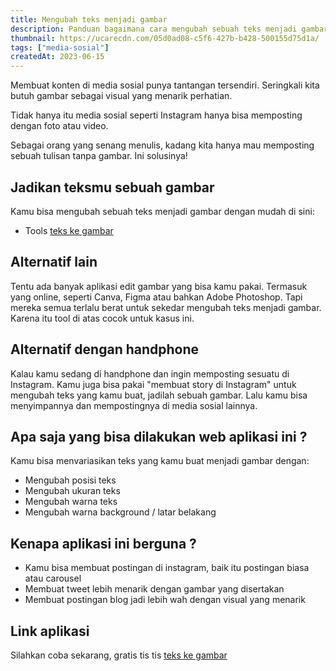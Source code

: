 ```yaml
---
title: Mengubah teks menjadi gambar
description: Panduan bagaimana cara mengubah sebuah teks menjadi gambar yang bisa diposting di media sosial seperti instagram, twitter atau lainnya.
thumbnail: https://ucarecdn.com/05d0ad08-c5f6-427b-b428-500155d75d1a/
tags: ["media-sosial"]
createdAt: 2023-06-15
---
```


Membuat konten di media sosial punya tantangan tersendiri. Seringkali kita butuh gambar sebagai visual yang menarik perhatian. 

Tidak hanya itu media sosial seperti Instagram hanya bisa memposting dengan foto atau video.

Sebagai orang yang senang menulis, kadang kita hanya mau memposting sebuah tulisan tanpa gambar. Ini solusinya!

## Jadikan teksmu sebuah gambar

 Kamu bisa mengubah sebuah teks menjadi gambar dengan mudah di sini:
 - Tools [teks ke gambar](https://warungcopy.id/tools/teks-ke-gambar)

 ## Alternatif lain

 Tentu ada banyak aplikasi edit gambar yang bisa kamu pakai. Termasuk yang online, seperti Canva, Figma atau bahkan Adobe Photoshop. Tapi mereka semua terlalu berat untuk sekedar mengubah teks menjadi gambar. Karena itu tool di atas cocok untuk kasus ini.

## Alternatif dengan handphone
 Kalau kamu sedang di handphone dan ingin memposting sesuatu di Instagram. Kamu juga bisa pakai "membuat story di Instagram" untuk mengubah teks yang kamu buat, jadilah sebuah gambar. Lalu kamu bisa menyimpannya dan mempostingnya di media sosial lainnya.

## Apa saja yang bisa dilakukan web aplikasi ini ?
Kamu bisa menvariasikan teks yang kamu buat menjadi gambar dengan:
- Mengubah posisi teks
- Mengubah ukuran teks
- Mengubah warna teks
- Mengubah warna background / latar belakang

## Kenapa aplikasi ini berguna ?
- Kamu bisa membuat postingan di instagram, baik itu postingan biasa atau carousel
- Membuat tweet lebih menarik dengan gambar yang disertakan
- Membuat postingan blog jadi lebih wah dengan visual yang menarik

## Link aplikasi
Silahkan coba sekarang, gratis tis tis [teks ke gambar](https://warungcopy.id/tools/teks-ke-gambar)